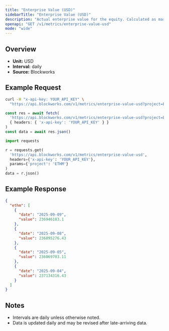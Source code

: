 ```yaml
---
title: "Enterprise Value (USD)"
sidebarTitle: "Enterprise Value (USD)"
description: "Actual enterprise value for the equity. Calculated as market cap - liabilities + assets"
openapi: "GET /v1/metrics/enterprise-value-usd"
mode: "wide"
---
```


## Overview

- **Unit:** USD
- **Interval:** daily
- **Source:** Blockworks

## Example Request

<CodeGroup>

```bash cURL
curl -H "x-api-key: YOUR_API_KEY" \
  "https://api.blockworks.com/v1/metrics/enterprise-value-usd?project=ETHM"
```

```typescript TypeScript
const res = await fetch(
  'https://api.blockworks.com/v1/metrics/enterprise-value-usd?project=ETHM',
  { headers: { 'x-api-key': 'YOUR_API_KEY' } }
)
const data = await res.json()
```

```python Python
import requests

r = requests.get(
  'https://api.blockworks.com/v1/metrics/enterprise-value-usd',
  headers={'x-api-key': 'YOUR_API_KEY'},
  params={'project': 'ETHM'}
)
data = r.json()
```

</CodeGroup>

## Example Response

```json
{
  "ethm": [
    {
      "date": "2025-09-09",
      "value": 236946183.1
    },
    {
      "date": "2025-09-08",
      "value": 236895276.43
    },
    {
      "date": "2025-09-05",
      "value": 236069703.11
    },
    {
      "date": "2025-09-04",
      "value": 237134316.43
    }
  ]
}
```

## Notes
- Intervals are daily unless otherwise noted.
- Data is updated daily and may be revised after late-arriving data.